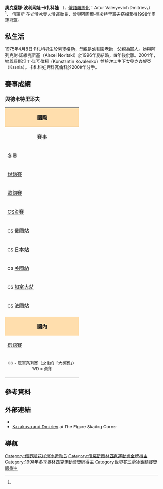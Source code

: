 {{noteTA
|1=zh-hk:花式溜冰; zh-tw:花式滑冰; zh-cn:花样滑冰; 
|2=zh-hk:溜冰; zh-hans:滑冰; zh-tw:滑冰;
|3=zh-hk:自由滑; zh-hans:自由滑; zh-tw:長曲項目;
|4=zh-hk:短節目; zh-hans:短节目; zh-tw:短曲項目;
|5=zh-hk:國際溜冰聯盟; zh-hans:国际滑冰联盟; zh-tw:國際滑冰總會;
}}

{{Infobox figure skater
|name= 奧克薩娜·卡扎科娃<br>Oksana Kazakova
|image= [[file:Kazakova_and_Dmitriev_2002.jpg|200px]]
|caption= 2002年卡扎科娃與德米特里耶夫表演冰上秀。
|country= {{RUS}}
|formercountry=
|fullname=奧克薩娜·波利索娃·卡扎科娃<br>Oksana Borisovna Kazakova 
|altname= 
|birth_date= {{birth date and age|1975|4|8|df=yes}}
|birth_place=[[蘇聯|蘇聯]][[俄罗斯苏维埃联邦社会主义共和国|俄羅斯聯邦]][[列寧格勒|列寧格勒]]
|hometown= 
|residence= 
|height= {{height|m=1.58}}
|formerpartner= [[阿圖爾·德米特里耶夫|阿圖爾·德米特里耶夫]]<br>{{tsl|en|Dmitri Sukhanov|迪米崔·蘇克哈諾夫}}<br>安德烈·莫克哈夫（Andrei Mokhov）
|formercoach= {{tsl|en|Tamara Moskvina|塔瑪拉·莫斯科維娜}}<br>{{tsl|en|Natalia Pavlova|娜塔莉亞·帕夫洛娃}}<br>V·黛絲莉亞（V. Teslia）
|formerchoreographer= 亞歷山·大馬特維夫（Alexander Matveev）<br>大衛·艾維迪西（David Avdish）<br>塔瑪拉·莫斯科維娜<br>斯韋特蘭娜·科洛（Svetlana Korol）
|skating club= [[尤比利尼體育中心|尤比利尼體育中心]]
|former skating club= 
|formertraininglocations = 俄羅斯[[聖彼得堡|聖彼得堡]]
|beganskating= 1979
|retired= 1999
|show-medals= yes
|medaltemplates= <!-- see [[Template:MedalRelatedTemplates|Template:MedalRelatedTemplates]] -->
{{MedalCountry|{{RUS}}}}
{{MedalSport | [[花式滑冰|花式滑冰]]}}
{{MedalCompetition|[[冬季奥林匹克运动会花样滑冰比赛|冬季奧運會]]}}
{{MedalGold | [[1998年冬季奥林匹克运动会|1998 長野]] | {{tsl|en|Figure skating at the 1998 Winter Olympics|1998年冬季奥林匹克运动会花样滑冰比赛|雙人}}}}
{{MedalCompetition|[[世界花样滑冰锦标赛|世界錦標賽]]}}
{{MedalBronze| {{tsl|en|1997 World Figure Skating Championships|1997年世界花式滑冰錦標賽|1997 洛桑}}|雙人}}
{{MedalCompetition|[[欧洲花样滑冰锦标赛|歐州錦標賽]]}}
{{MedalSilver| {{tsl|en|1998 European Figure Skating Championships|1998年歐洲花式滑冰錦標賽|1998 米蘭}}|雙人}}
{{MedalGold| {{tsl|en|1996 European Figure Skating Championships|1996年歐洲花式滑冰錦標賽|1996 索菲亞}}|雙人}}
{{MedalCompetition|[[国际滑冰联盟花样滑冰大奖赛总决赛|大獎賽總決賽]]}}
{{MedalBronze| {{tsl|en|1997–98 Grand Prix of Figure Skating Final|1997–98年国际滑冰联盟花样滑冰大奖赛总决赛|1997–1998 東京}}|雙人}}
{{MedalSilver| {{tsl|en|1998–99 Grand Prix of Figure Skating Final|1998–99年国际滑冰联盟花样滑冰大奖赛总决赛|1996–1997 漢彌爾頓}}|雙人}}
}}

'''奧克薩娜·波利索娃·卡扎科娃''' （{{lang-ru|Артур Валерьевич Дмитриев}}，[[俄語羅馬化|俄語羅馬化]]：Artur Valeryevich Dmitriev，{{bd|1968年|1月21日|catIdx=D}}）<ref name=spisok1112/>， [[俄羅斯|俄羅斯]] [[花式滑冰|花式滑冰]]雙人滑運動員，曾與[[阿圖爾·德米特里耶夫|阿圖爾·德米特里耶夫]]搭檔奪得1998年奧運冠軍。

==私生活==
1975年4月8日卡札科娃生於[[列寧格勒|列寧格勒]]{{r|ISU-OKAD}}{{r|spisok1112}}，母親是幼稚園老師，父親為軍人{{r|pp2}}。她與阿列克謝·諾維克斯基（Alexei Novitski）於1996年夏結婚{{r|pp2}}，四年後仳離。2004年，她與康斯坦丁·科瓦倫柯（Konstantin Kovalenko）並於次年生下女兒克森妮亞（Ksenia）{{r|marriage}}{{r|daughter}}。卡札科娃與科瓦倫科於2008年分手{{r|aifdec08}}。


==賽事成績==

===與德米特里耶夫===
{| class="wikitable" style="text-align:center"
|-
! style="background-color: #ffdead; " colspan=4 align=center | '''國際''' 
|-
! 賽事
! 1995–1996
! 1996–1997
! 1997–1998
|-
| align=left | [[冬季奥林匹克运动会花样滑冰比赛|冬奧]]
 || || || bgcolor=gold | 1st 
|-
| align=left | [[世界花样滑冰锦标赛|世錦賽]]|| 5th || bgcolor=cc9966 | 3rd || WD 
|-
| align=left | [[欧洲花样滑冰锦标赛|歐錦賽]] || bgcolor=gold | 1st || || bgcolor=silver | 2nd
|-
| align=left | [[国际滑冰联盟花样滑冰大奖赛总决赛|CS決賽]] || || bgcolor=silver | 2nd || bgcolor=cc9966 | 3rd
|-
| align=left | <small>CS</small> [[国际滑冰联盟花样滑冰大奖赛俄罗斯站|俄國站]] || || bgcolor=cc9966 | 3rd || 
|-
| align=left | <small>CS</small> [[国际滑冰联盟花样滑冰大奖赛日本站|日本站]] || || || WD
|-
| align=left | <small>CS</small> [[国际滑冰联盟花样滑冰大奖赛美国站|美國站]] || 5th || bgcolor=gold | 1st || 
|-
| align=left | <small>CS</small> [[国际滑冰联盟花样滑冰大奖赛加拿大站|加拿大站]] || || || bgcolor=gold | 1st
|-
| align=left | <small>CS</small> [[国际滑冰联盟花样滑冰大奖赛法国站|法國站]] || bgcolor=silver | 2nd || bgcolor=gold | 1st ||
|-
| align=left | {{tsl|en|Figure skating at the Goodwill Games|友好運動會花式溜冰比賽|友誼運}} || || || bgcolor=silver | 2nd
|-
! style="background-color: #ffdead; " colspan=4 align=center | '''國內'''  
|-
| align=left | [[俄羅斯花式滑冰錦標賽|俄錦賽]] || bgcolor=cc9966 | 3rd || 4th || bgcolor=cc9966 | 3rd
|-
| colspan=4 align=center | <small> CS = 冠軍系列賽（之後的「大獎賽」）  <br> WD = 棄賽 </small> 
|}

==參考資料==
{{Reflist|30em|refs=

<ref name=ISU-OKAD>{{cite web |url= http://dev.figureskating.sportresult.com/Bios/RUS/2014/8/51462/ladies/SP/565 |title= KAZAKOVA Oksana / DMITRIEV Artur |publisher= International Skating Union |archiveurl= https://web.archive.org/web/20140618131254/http://dev.figureskating.sportresult.com/Bios/RUS/2014/8/51462/ladies/SP/565 |archivedate= 2014-06-18 |deadurl= yes |access-date= 2015-03-16 }}</ref>

<ref name=spisok1112>{{cite web |url= http://sport.minstm.gov.ru/.cmsc/upload/docs/062011/SpisokFigure_Skating_2011.pdf |script-title= ru:СПИСОК кандидатов в спортивные сборные команды Российской Федерации по фигурному катанию на коньках на 2011-2012 гг. |language= ru |trans_title= 2011–2012 list |work= Russian Figure Skating Federation |publisher= Russian Sports Ministry |page= 5 |year= 2011 |archiveurl= https://www.webcitation.org/6C87N4kIn?url=http://sport.minstm.gov.ru/.cmsc/upload/docs/062011/SpisokFigure_Skating_2011.pdf |archivedate= 2012-11-12 |deadurl= yes |title= 存档副本 |access-date= 2015-03-16 }}</ref>

<ref name=pp2>{{cite web |url= http://pairsskating.tripod.com/Issue2.htm |title= Power and Passion Archives: Issue #2, October 1995 |archiveurl= https://www.webcitation.org/65EZEkW5J?url=http://pairsskating.tripod.com/Issue2.htm |archivedate= 2012-02-05 |access-date= 2015-03-16 |dead-url= no }}</ref>

<ref name=aifdec08>{{cite web |url= http://www.aif.ru/culture/article/23271 |script-title= ru:Оксана Казакова: "Я - женщина отчаянная!" |trans_title= Oksana Kazakova interview |last= Shablinskaya |first= Olga |date= 10 December 2008 |publisher= aif.ru |language= ru |archiveurl= https://web.archive.org/web/20110127224507/http://www.aif.ru/culture/article/23271 |archivedate= 2011-01-27 |deadurl= no |access-date= 2015-03-16 }}</ref>

<ref name=marriage>{{cite web |url= http://kp.ru/print/article/23215/113134 |script-title= ru:Любовь со второго взгляда |language= ru |trans_title= Love at second glance |last= Ivanov |first= Dmitry |work= [[Komsomolskaya_Pravda|Komsomolskaya Pravda]] |date= 12 February 2004 |archiveurl= https://archive.today/20130417040706/http://kp.ru/print/article/23215/113134 |archivedate= 2013-04-17 |deadurl= no |title= 存档副本 |access-date= 2015-03-16 }}</ref>

<ref name=daughter>{{cite web |url= http://kp.ru/print/article/23483.4/117184 |script-title= ru:Оксану Казакову выписали из роддома |language= ru |trans_title= Oksana Kazakova discharged from the hospital |last= Yazeva |first= Elena |work= [[Komsomolskaya_Pravda|Komsomolskaya Pravda]] |date= 24 March 2005 |archiveurl= https://archive.today/20120205200634/http://kp.ru/print/article/23483.4/117184 |archivedate= 2012-02-05 |deadurl= no |title= 存档副本 |access-date= 2015-03-16 }}</ref>

}}

==外部連結==
{{commons category|Oksana Kazakova}}
* {{IMDb name|1414476}}
* [https://web.archive.org/web/20131228004523/http://www.eiskunstlauf-ecke.de/archiv/photodir/skaters/pairs/kazakova-dmitriev_rus.shtml Kazakova and Dmitriev] at The Figure Skating Corner

==導航==
{{冬季奥林匹克运动会花样滑冰比赛双人滑冠军}}
{{DEFAULTSORT:Kazakova, Oksana}}
[[Category:俄罗斯花样滑冰运动员|Category:俄罗斯花样滑冰运动员]]
[[Category:俄羅斯奧林匹克運動會金牌得主|Category:俄羅斯奧林匹克運動會金牌得主]]
[[Category:1998年冬季奧林匹克運動會獎牌得主|Category:1998年冬季奧林匹克運動會獎牌得主]]
[[Category:世界花式滑冰錦標賽獎牌得主|Category:世界花式滑冰錦標賽獎牌得主]]